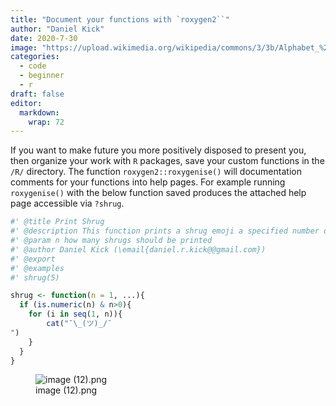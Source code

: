 ```yaml
---
title: "Document your functions with `roxygen2``"
author: "Daniel Kick"
date: 2020-7-30
image: "https://upload.wikimedia.org/wikipedia/commons/3/3b/Alphabet_%281880%29_p.41.jpg"
categories: 
  - code
  - beginner
  - r
draft: false
editor:
  markdown: 
    wrap: 72
---
```


If you want to make future you more positively disposed to present you,
then organize your work with `R` packages, save your custom functions in
the `/R/` directory. The function `roxygen2::roxygenise()` will
documentation comments for your functions into help pages. For example
running `roxygenise()` with the below function saved produces the
attached help page accessible via `?shrug`.

``` r
#' @title Print Shrug
#' @description This function prints a shrug emoji a specified number of times, provided the input value is a numeric greater than zero.
#' @param n how many shrugs should be printed
#' @author Daniel Kick (\email{daniel.r.kick@@gmail.com})
#' @export
#' @examples
#' shrug(5)

shrug <- function(n = 1, ...){
  if (is.numeric(n) & n>0){
    for (i in seq(1, n)){
        cat("¯\_(ツ)_/¯
")
    }
  }
}
```

![image (12).png](image%20(12).png)